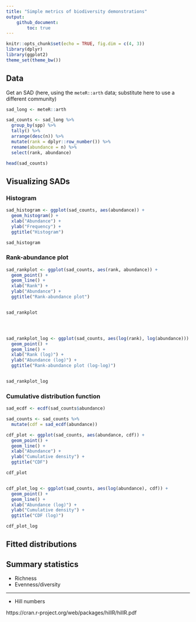 ```yaml
---
title: "Simple metrics of biodiversity demonstrations"
output: 
    github_document:
        toc: true
---
```


```r
knitr::opts_chunk$set(echo = TRUE, fig.dim = c(4, 3))
library(dplyr)
library(ggplot2)
theme_set(theme_bw())
```

## Data

Get an SAD (here, using the `meteR::arth` data; substitute here to use a different community)

```r

sad_long <- meteR::arth

sad_counts <- sad_long %>%
  group_by(spp) %>%
  tally() %>%
  arrange(desc(n)) %>%
  mutate(rank = dplyr::row_number()) %>%
  rename(abundance = n) %>%
  select(rank, abundance)

head(sad_counts)

```

## Visualizing SADs

### Histogram

```r

sad_histogram <- ggplot(sad_counts, aes(abundance)) +
  geom_histogram() +
  xlab("Abundance") +
  ylab("Frequency") +
  ggtitle("Histogram")

sad_histogram
```

### Rank-abundance plot

```r

sad_rankplot <- ggplot(sad_counts, aes(rank, abundance)) +
  geom_point() +
  geom_line() +
  xlab("Rank") +
  ylab("Abundance") +
  ggtitle("Rank-abundance plot")


sad_rankplot




sad_rankplot_log <- ggplot(sad_counts, aes(log(rank), log(abundance))) +
  geom_point() +
  geom_line() +
  xlab("Rank (log)") +
  ylab("Abundance (log)") +
  ggtitle("Rank-abundance plot (log-log)") 


sad_rankplot_log
```

### Cumulative distribution function

```r

sad_ecdf <- ecdf(sad_counts$abundance)

sad_counts <- sad_counts %>%
  mutate(cdf = sad_ecdf(abundance))

cdf_plot <- ggplot(sad_counts, aes(abundance, cdf)) + 
  geom_point() +
  geom_line() +
  xlab("Abundance") +
  ylab("Cumulative density") +
  ggtitle("CDF")

cdf_plot


cdf_plot_log <- ggplot(sad_counts, aes(log(abundance), cdf)) + 
  geom_point() +
  geom_line() +
  xlab("Abundance (log)") +
  ylab("Cumulative density") +
  ggtitle("CDF (log)")

cdf_plot_log

```

## Fitted distributions

## Summary statistics

* Richness
* Evenness/diversity

****

* Hill numbers

https://cran.r-project.org/web/packages/hillR/hillR.pdf
